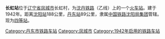 {{Infobox China railway station 
|车站名称 = 长虹站
|eng_name = Changhong Railway Station
|图片 = 
|caption = 
|车站位置 = [[辽宁省|辽宁省]][[凤城市|凤城市]]长虹村
|坐标 = 
|code = 55043<ref>{{cite book|author=铁道部电子计算技术中心, 铁道部运输局|title=铁路车站站名代码表：TMIS使用|publisher=中国铁道出版社|location=北京|year=1998|isbn=9787113030995|pages=134}}</ref>
|commercial_code = CHT
|线路 = [[沈丹铁路|沈丹铁路]]
|归属 = [[中国铁路沈阳局集团|中国铁路沈阳局集团]]
|车站等级 = [[四等站_(中鐵)|四等站]]
|月台数目 = 
|網站 = 
}}

'''长虹站'''位于[[辽宁省|辽宁省]][[凤城市|凤城市]]长虹村，为[[沈丹铁路|沈丹铁路]]（乙线）上的一个[[鐵路車站|火车站]]。建于1942年。距离[[沈阳站|沈阳站]]188公里，[[丹东站|丹东站]]89公里，隶属[[中国铁路沈阳局集团|中国铁路沈阳局集团]]管辖。现为[[四等站_(中鐵)|四等站]]。

{{start rail box|[[中華人民共和國鐵路運輸|中国铁路]]}}
{{s-inop|[[刘家河站|刘家河站]]}}
{{s-line|[[沈丹铁路|沈丹铁路]]（乙线）}}
{{s-inop|[[中兴站_(凤城市)|中兴站]]}}
{{end box}} 

{{沈丹铁路}}

[[Category:丹东市铁路车站|Category:丹东市铁路车站]]
[[Category:凤城市|Category:凤城市]]
[[Category:1942年启用的铁路车站|Category:1942年启用的铁路车站]]

{{China-rail-stub}}